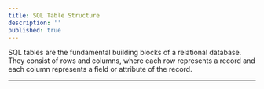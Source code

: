 ```yaml
---
title: SQL Table Structure
description: ''
published: true
---
```


SQL tables are the fundamental building blocks of a relational database. They consist of rows and columns, where each row represents a record and each column represents a field or attribute of the record.

<ImageCenter src="https://res.cloudinary.com/dkkifg17t/image/upload/v1750338725/table_structure_hzh56s.png" 
alt="Table Structure"/>

---